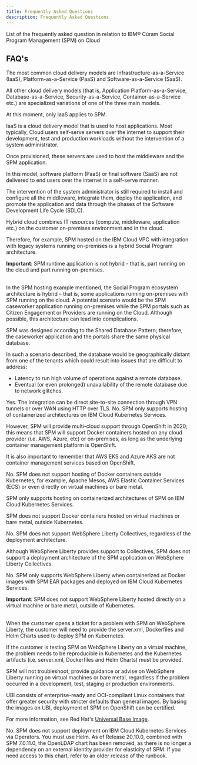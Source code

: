 ```yaml
---
title: Frequently Asked Questions
description: Frequently Asked Questions
---
```

<PageDescription>

List of the frequently asked question in relation to IBM® Cúram Social Program Management (SPM) on Cloud

</PageDescription>

## FAQ's

<Accordion>

<AccordionItem title="Which cloud delivery model applies to IBM Cúram Social Program Management?" >
The most common cloud delivery models are Infrastructure-as-a-Service (IaaS), Platform-as-a-Service (PaaS) and Software-as-a-Service (SaaS).

All other cloud delivery models (that is, Application Platform-as-a-Service, Database-as-a-Service, Security-as-a-Service, Container-as-a-Service etc.) are specialized variations of one of the three main models.

At this moment, only IaaS applies to SPM.
</AccordionItem>

<AccordionItem title="How does Infrastructure-as-a-Service (IaaS) apply to SPM?">
IaaS is a cloud delivery model that is used to host applications. Most typically, Cloud users self-serve servers over the internet to support their development, test and production workloads without the intervention of a system administrator.

Once provisioned, these servers are used to host the middleware and the SPM application.

In this model, software platform (PaaS) or final software (SaaS) are not delivered to end users over the internet in a self-serve manner.

The intervention of the system administrator is still required to install and configure all the middleware, integrate them, deploy the application,
and promote the application and data through the phases of the Software Development Life Cycle (SDLC).
</AccordionItem>

<AccordionItem title="How does hybrid cloud apply to SPM?">
Hybrid cloud combines IT resources (compute, middleware, application etc.) on the customer on-premises environment and in the cloud.

Therefore, for example, SPM hosted on the IBM Cloud VPC with integration with legacy systems running on-premises is a hybrid Social Program architecture.

<InlineNotification kind="warning">

**Important**:
SPM runtime application is not hybrid - that is, part running on the cloud and part running on-premises.

</InlineNotification>
<br/>
In the SPM hosting example mentioned, the Social Program ecosystem architecture is hybrid – that is, some applications running on-premises with SPM running on the cloud.
</AccordionItem>

<AccordionItem title="Can the SPM application be decomposed to run in a hybrid cloud architecture?">
A potential scenario would be the SPM caseworker application running on-premises while the SPM portals such as Citizen Engagement or Providers are running on the Cloud. Although possible, this architecture can lead into complications.

SPM was designed according to the Shared Database Pattern; therefore, the caseworker application and the portals share the same physical database.

In such a scenario described, the database would be geographically distant from one of the tenants which could result into issues that are difficult to address:

* Latency to run high volume of operations against a remote database.
* Eventual (or even prolonged) unavailability of the remote database due to network glitches.

</AccordionItem>

<AccordionItem title="Could SPM hosted on the Cloud be integrated with on-premises legacy systems?">
Yes. The integration can be direct site-to-site connection through VPN tunnels or over WAN using HTTP over TLS.

</AccordionItem>

<AccordionItem title="Can we host SPM on Amazon Elastic Kubernetes Services (EKS) or Azure Kubernetes Services (AKS)?">
No. SPM only supports hosting of containerized architectures on IBM Cloud Kubernetes Services.

However, SPM will provide multi-cloud support through OpenShift in 2020; this means that SPM will support Docker containers hosted on any cloud provider (i.e. AWS, Azure, etc) or on-premises,
as long as the underlying container management platform is OpenShift.

It is also important to remember that AWS EKS and Azure AKS are not container management services based on OpenShift.
</AccordionItem>

<AccordionItem title="Can we host SPM containers outside Kubernetes?">
No. SPM does not support hosting of Docker containers outside Kubernetes, for example, Apache Mesos, AWS Elastic Container Services (ECS) or even directly on virtual machines or bare metal.

SPM only supports hosting on containerized architectures of SPM on IBM Cloud Kubernetes Services.

SPM does not support Docker containers hosted on virtual machines or bare metal, outside Kubernetes.
</AccordionItem>

<AccordionItem title="Can we use WebSphere Liberty Collectives on the architecture?">
No. SPM does not support WebSphere Liberty Collectives, regardless of the deployment architecture.

Although WebSphere Liberty provides support to Collectives, SPM does not support a deployment architecture of the SPM application on WebSphere Liberty Collectives.

</AccordionItem>

<AccordionItem title="Can we use WebSphere Liberty outside Kubernetes? For example, on a virtual machine?">
No. SPM only supports WebSphere Liberty when containerized as Docker images with SPM EAR packages and deployed on IBM Cloud Kubernetes Services.

<InlineNotification kind="warning">

**Important**:
SPM does not support WebSphere Liberty hosted directly on a virtual machine or bare metal, outside of Kubernetes.

</InlineNotification>
<br/>
When the customer opens a ticket for a problem with SPM on WebSphere Liberty, the customer will need to provide the server.xml, Dockerfiles and Helm Charts used to deploy SPM on Kubernetes.

If the customer is testing SPM on WebSphere Liberty on a virtual machine, the problem needs to be reproducible in Kubernetes and the Kubernetes artifacts (i.e. server.xml, Dockerfiles and Helm Charts) must be provided.

SPM will not troubleshoot, provide guidance or advise on WebSphere Liberty running on virtual machines or bare metal, regardless if the problem occurred in a development, test, staging or production environments.
</AccordionItem>

<AccordionItem title="What is the Universal Base Image (UBI)?">
UBI consists of enterprise-ready and OCI-compliant Linux containers that offer greater security with stricter defaults than general images. By basing the images on UBI, deployment of SPM on OpenShift can be certified.

For more information, see Red Hat's [Universal Base Image](https://www.redhat.com/en/blog/introducing-red-hat-universal-base-image).
</AccordionItem>

<AccordionItem title="Can we use Operators?">
No. SPM does not support deployment on IBM Cloud Kubernetes Services via Operators. You must use Helm.
</AccordionItem>

<AccordionItem title="What happened to the OpenLDAP chart in the runbook?">
As of Release 20.10.0, combined with SPM 7.0.11.0, the OpenLDAP chart has been removed, as there is no longer a dependency on an external identity provider for elasticity of SPM.
If you need access to this chart, refer to an older release of the runbook.
</AccordionItem>

</Accordion>
